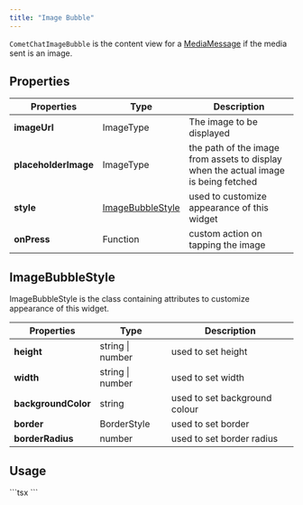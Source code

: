 ```yaml
---
title: "Image Bubble"
---
```


`CometChatImageBubble` is the content view for a [MediaMessage](/docs/sdk/react-native/send-message#media-message) if the media sent is an image.

## Properties

| Properties           | Type                                                                           | Description                                                                         |
| -------------------- | ------------------------------------------------------------------------------ | ----------------------------------------------------------------------------------- |
| **imageUrl**         | ImageType                                                                      | The image to be displayed                                                           |
| **placeholderImage** | ImageType                                                                      | the path of the image from assets to display when the actual image is being fetched |
| **style**            | [ImageBubbleStyle](/docs/ui-kit/react-native/v4/image-bubble#imagebubblestyle) | used to customize appearance of this widget                                         |
| **onPress**          | Function                                                                       | custom action on tapping the image                                                  |

## ImageBubbleStyle

ImageBubbleStyle is the class containing attributes to customize appearance of this widget.

| Properties          | Type             | Description                   |
| ------------------- | ---------------- | ----------------------------- |
| **height**          | string \| number | used to set height            |
| **width**           | string \| number | used to set width             |
| **backgroundColor** | string           | used to set background colour |
| **border**          | BorderStyle      | used to set border            |
| **borderRadius**    | number           | used to set border radius     |

## Usage

<Tabs>
<Tab title="TypeScript">
```tsx
<CometChatImageBubble
  imageUrl={{uri: "https://data-us.cometchat.io/208434241880dc4d/media/1676951632_1179067617_0bb4ab5734e38db8b6fce07a5a912b84.jpg"}}
  style={{borderRadius: 8}}
/>
```

</Tab>

</Tabs>
